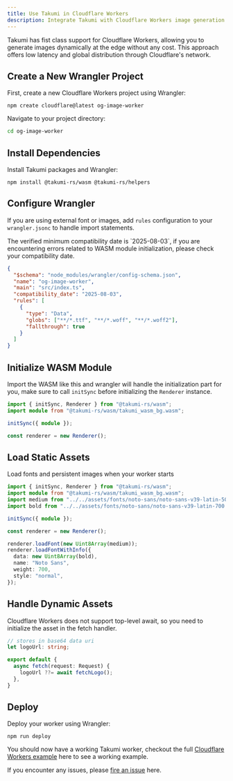 ```yaml
---
title: Use Takumi in Cloudflare Workers
description: Integrate Takumi with Cloudflare Workers image generation at the edge.
---
```


Takumi has fist class support for Cloudflare Workers, allowing you to generate images dynamically at the edge without any cost. This approach offers low latency and global distribution through Cloudflare's network.

## Create a New Wrangler Project

First, create a new Cloudflare Workers project using Wrangler:

```npm
npm create cloudflare@latest og-image-worker
```

Navigate to your project directory:

```bash
cd og-image-worker
```

## Install Dependencies

Install Takumi packages and Wrangler:

```npm
npm install @takumi-rs/wasm @takumi-rs/helpers
```

## Configure Wrangler

If you are using external font or images, add `rules` configuration to your `wrangler.jsonc` to handle import statements.

<Callout type="warn">
The verified minimum compatibility date is `2025-08-03`, if you are encountering errors related to WASM module initialization, please check your compatibility date.
</Callout>

```json
{
  "$schema": "node_modules/wrangler/config-schema.json",
  "name": "og-image-worker",
  "main": "src/index.ts",
  "compatibility_date": "2025-08-03",
  "rules": [
    {
      "type": "Data",
      "globs": ["**/*.ttf", "**/*.woff", "**/*.woff2"],
      "fallthrough": true
    }
  ]
}
```

## Initialize WASM Module

Import the WASM like this and wrangler will handle the initialization part for you, make sure to call `initSync` before initializing the `Renderer` instance.

```ts
import { initSync, Renderer } from "@takumi-rs/wasm";
import module from "@takumi-rs/wasm/takumi_wasm_bg.wasm";

initSync({ module });

const renderer = new Renderer();
```

## Load Static Assets

Load fonts and persistent images when your worker starts

```ts
import { initSync, Renderer } from "@takumi-rs/wasm";
import module from "@takumi-rs/wasm/takumi_wasm_bg.wasm";
import medium from "../../assets/fonts/noto-sans/noto-sans-v39-latin-500.woff2";
import bold from "../../assets/fonts/noto-sans/noto-sans-v39-latin-700.woff2";

initSync({ module });

const renderer = new Renderer();

renderer.loadFont(new Uint8Array(medium));
renderer.loadFontWithInfo({
  data: new Uint8Array(bold),
  name: "Noto Sans",
  weight: 700,
  style: "normal",
});
```

## Handle Dynamic Assets

Cloudflare Workers does not support top-level await, so you need to initialize the asset in the fetch handler.

```ts
// stores in base64 data uri
let logoUrl: string;

export default {
  async fetch(request: Request) {
    logoUrl ??= await fetchLogo();
  },
}
```

## Deploy

Deploy your worker using Wrangler:

```npm
npm run deploy
```

You should now have a working Takumi worker, checkout the full [Cloudflare Workers example](https://github.com/kane50613/takumi/blob/master/example/cloudflare-workers) here to see a working example.

If you encounter any issues, please [fire an issue](https://github.com/kane50613/takumi/issues) here.